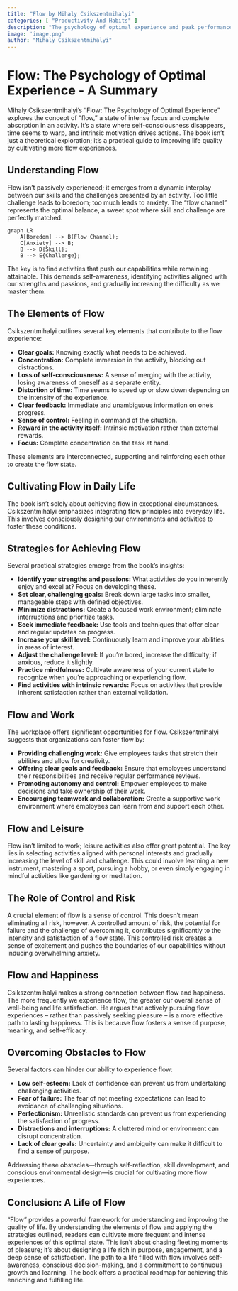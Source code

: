 ```yaml
---
title: "Flow by Mihaly Csikszentmihalyi"
categories: [ "Productivity And Habits" ]
description: "The psychology of optimal experience and peak performance"
image: 'image.png'
author: "Mihaly Csikszentmihalyi"
---
```

# Flow: The Psychology of Optimal Experience - A Summary

Mihaly Csikszentmihalyi's "Flow: The Psychology of Optimal Experience" explores the concept of "flow," a state of intense focus and complete absorption in an activity.  It's a state where self-consciousness disappears, time seems to warp, and intrinsic motivation drives actions. The book isn't just a theoretical exploration; it's a practical guide to improving life quality by cultivating more flow experiences.

## Understanding Flow

Flow isn't passively experienced; it emerges from a dynamic interplay between our skills and the challenges presented by an activity.  Too little challenge leads to boredom; too much leads to anxiety.  The "flow channel" represents the optimal balance, a sweet spot where skill and challenge are perfectly matched.

```mermaid
graph LR
    A[Boredom] --> B(Flow Channel);
    C[Anxiety] --> B;
    B --> D{Skill};
    B --> E{Challenge};
```

The key is to find activities that push our capabilities while remaining attainable.  This demands self-awareness, identifying activities aligned with our strengths and passions, and gradually increasing the difficulty as we master them.

## The Elements of Flow

Csikszentmihalyi outlines several key elements that contribute to the flow experience:

* **Clear goals:** Knowing exactly what needs to be achieved.
* **Concentration:** Complete immersion in the activity, blocking out distractions.
* **Loss of self-consciousness:**  A sense of merging with the activity, losing awareness of oneself as a separate entity.
* **Distortion of time:** Time seems to speed up or slow down depending on the intensity of the experience.
* **Clear feedback:** Immediate and unambiguous information on one's progress.
* **Sense of control:**  Feeling in command of the situation.
* **Reward in the activity itself:** Intrinsic motivation rather than external rewards.
* **Focus:**  Complete concentration on the task at hand.


These elements are interconnected, supporting and reinforcing each other to create the flow state.


## Cultivating Flow in Daily Life

The book isn't solely about achieving flow in exceptional circumstances.  Csikszentmihalyi emphasizes integrating flow principles into everyday life.  This involves consciously designing our environments and activities to foster these conditions.


## Strategies for Achieving Flow

Several practical strategies emerge from the book's insights:

* **Identify your strengths and passions:** What activities do you inherently enjoy and excel at?  Focus on developing these.
* **Set clear, challenging goals:** Break down large tasks into smaller, manageable steps with defined objectives.
* **Minimize distractions:** Create a focused work environment; eliminate interruptions and prioritize tasks.
* **Seek immediate feedback:**  Use tools and techniques that offer clear and regular updates on progress.
* **Increase your skill level:** Continuously learn and improve your abilities in areas of interest.
* **Adjust the challenge level:**  If you're bored, increase the difficulty; if anxious, reduce it slightly.
* **Practice mindfulness:** Cultivate awareness of your current state to recognize when you're approaching or experiencing flow.
* **Find activities with intrinsic rewards:** Focus on activities that provide inherent satisfaction rather than external validation.


## Flow and Work

The workplace offers significant opportunities for flow.  Csikszentmihalyi suggests that organizations can foster flow by:

* **Providing challenging work:**  Give employees tasks that stretch their abilities and allow for creativity.
* **Offering clear goals and feedback:**  Ensure that employees understand their responsibilities and receive regular performance reviews.
* **Promoting autonomy and control:**  Empower employees to make decisions and take ownership of their work.
* **Encouraging teamwork and collaboration:**  Create a supportive work environment where employees can learn from and support each other.


## Flow and Leisure

Flow isn't limited to work; leisure activities also offer great potential.  The key lies in selecting activities aligned with personal interests and gradually increasing the level of skill and challenge.  This could involve learning a new instrument, mastering a sport, pursuing a hobby, or even simply engaging in mindful activities like gardening or meditation.


## The Role of Control and Risk

A crucial element of flow is a sense of control.  This doesn't mean eliminating all risk, however.  A controlled amount of risk, the potential for failure and the challenge of overcoming it, contributes significantly to the intensity and satisfaction of a flow state.  This controlled risk creates a sense of excitement and pushes the boundaries of our capabilities without inducing overwhelming anxiety.


## Flow and Happiness

Csikszentmihalyi makes a strong connection between flow and happiness.  The more frequently we experience flow, the greater our overall sense of well-being and life satisfaction.  He argues that actively pursuing flow experiences – rather than passively seeking pleasure – is a more effective path to lasting happiness.  This is because flow fosters a sense of purpose, meaning, and self-efficacy.


##  Overcoming Obstacles to Flow

Several factors can hinder our ability to experience flow:

* **Low self-esteem:** Lack of confidence can prevent us from undertaking challenging activities.
* **Fear of failure:** The fear of not meeting expectations can lead to avoidance of challenging situations.
* **Perfectionism:**  Unrealistic standards can prevent us from experiencing the satisfaction of progress.
* **Distractions and interruptions:** A cluttered mind or environment can disrupt concentration.
* **Lack of clear goals:** Uncertainty and ambiguity can make it difficult to find a sense of purpose.


Addressing these obstacles—through self-reflection, skill development, and conscious environmental design—is crucial for cultivating more flow experiences.


## Conclusion: A Life of Flow

"Flow" provides a powerful framework for understanding and improving the quality of life. By understanding the elements of flow and applying the strategies outlined, readers can cultivate more frequent and intense experiences of this optimal state. This isn't about chasing fleeting moments of pleasure; it's about designing a life rich in purpose, engagement, and a deep sense of satisfaction. The path to a life filled with flow involves self-awareness, conscious decision-making, and a commitment to continuous growth and learning. The book offers a practical roadmap for achieving this enriching and fulfilling life.

